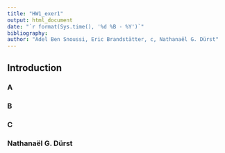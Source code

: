 ```yaml
---
title: "HW1_exer1"
output: html_document
date: "`r format(Sys.time(), '%d %B - %Y')`"
bibliography: 
author: "Adel Ben Snoussi, Eric Brandstätter, c, Nathanaël G. Dürst"
---
```


## Introduction

### A

### B

### C

### Nathanaël G. Dürst


```r

```
